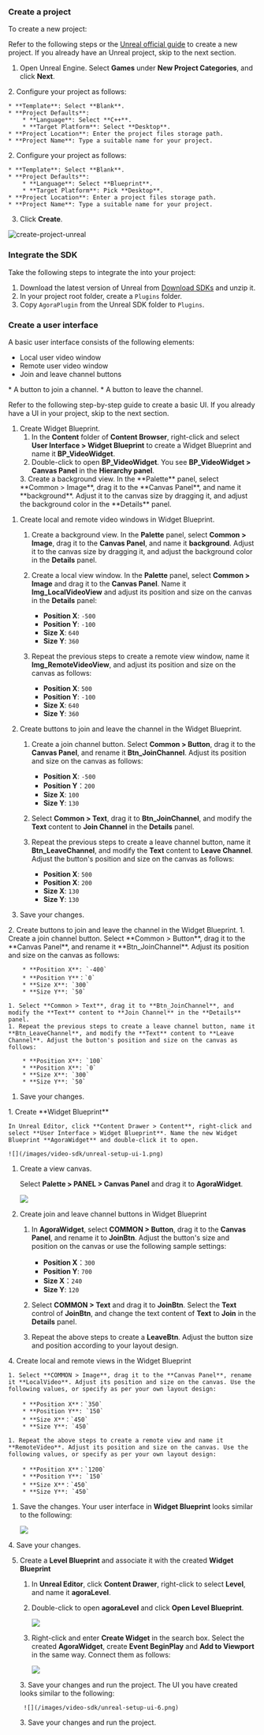 <PlatformWrapper platform="unreal, blueprint">

### Create a project

To create a new project:

Refer to the following steps or the [Unreal official guide](https://docs.unrealengine.com/4.27/us-EN/Basics/Projects/Browser/) to create a new project. If you already have an Unreal project, skip to the next section.

1. Open Unreal Engine. Select **Games** under **New Project Categories**, and click **Next**.


<PlatformWrapper platform="unreal">    
2. Configure your project as follows:

    * **Template**: Select **Blank**.
    * **Project Defaults**: 
        * **Language**: Select **C++**.
        * **Target Platform**: Select **Desktop**.
    * **Project Location**: Enter the project files storage path.
    * **Project Name**: Type a suitable name for your project.
</PlatformWrapper>

<PlatformWrapper platform="blueprint">
2. Configure your project as follows:

    * **Template**: Select **Blank**.
    * **Project Defaults**: 
        * **Language**: Select **Blueprint**.
        * **Target Platform**: Pick **Desktop**.
    * **Project Location**: Enter a project files storage path.
    * **Project Name**: Type a suitable name for your project.        
</PlatformWrapper>

3. Click **Create**.

![create-project-unreal](/images/video-sdk/create-project-unreal.jpg)

### Integrate the SDK

Take the following steps to integrate the <Vpl k="NAME" /> <Vpd k="SDK"/> into your project:

1. Download the latest version of <Vg k="COMPANY" /> Unreal <Vpd k="SDK" /> from [Download SDKs](/sdks) and unzip it.
1. In your project root folder, create a `Plugins` folder.
1. Copy `AgoraPlugin` from the Unreal SDK folder to `Plugins`.

### Create a user interface

A basic user interface consists of the following elements:
<ProductWrapper notAllowed="voice-calling">
* Local user video window
* Remote user video window
* Join and leave channel buttons
</ProductWrapper>
<ProductWrapper product="voice-calling">
* A button to join a channel.
* A button to leave the channel.
</ProductWrapper>

Refer to the following step-by-step guide to create a basic UI. If you already have a UI in your project, skip to the next section.

<PlatformWrapper platform="blueprint">

1. Create Widget Blueprint.
    1. In the **Content** folder of **Content Browser**, right-click and select **User Interface > Widget Blueprint** to create a Widget Blueprint and name it **BP_VideoWidget**.
    1. Double-click to open **BP_VideoWidget**. You see **BP_VideoWidget > Canvas Panel** in the **Hierarchy panel**.
    <ProductWrapper product="voice-calling">    
    3. Create a background view. In the **Palette** panel, select **Common > Image**, drag it to the **Canvas Panel**, and name it **background**. Adjust it to the canvas size by dragging it, and adjust the background color in the **Details** panel.
    </ProductWrapper>
<ProductWrapper notAllowed="voice-calling">

1. Create local and remote video windows in Widget Blueprint.
    1. Create a background view. In the **Palette** panel, select **Common > Image**, drag it to the **Canvas Panel**, and name it **background**. Adjust it to the canvas size by dragging it, and adjust the background color in the **Details** panel.
    1. Create a local view window. In the **Palette** panel, select **Common > Image** and drag it to the **Canvas Panel**. Name it **Img_LocalVideoView** and adjust its position and size on the canvas in the **Details** panel:

        * **Position X**: `-500`
        * **Position Y**: `-100`
        * **Size X**: `640`
        * **Size Y**: `360`

    1. Repeat the previous steps to create a remote view window, name it **Img_RemoteVideoView**, and adjust its position and size on the canvas as follows:

        * **Position X**: `500`
        * **Position Y**: `-100`
        * **Size X**: `640`
        * **Size Y**: `360`

1. Create buttons to join and leave the channel in the Widget Blueprint.
    1. Create a join channel button. Select **Common > Button**, drag it to the **Canvas Panel**, and rename it **Btn_JoinChannel**. Adjust its position and size on the canvas as follows:
        
        * **Position X**: `-500`
        * **Position Y**：`200`
        * **Size X**: `100`
        * **Size Y**: `130`

    1. Select **Common > Text**, drag it to **Btn_JoinChannel**, and modify the **Text** content to **Join Channel** in the **Details** panel.
    1. Repeat the previous steps to create a leave channel button, name it **Btn_LeaveChannel**, and modify the **Text** content to **Leave Channel**. Adjust the button's position and size on the canvas as follows:
        
        * **Position X**: `500`
        * **Position X**: `200`
        * **Size X**: `130`
        * **Size Y**: `130`

1. Save your changes.
</ProductWrapper>

<ProductWrapper product="voice-calling">
2. Create buttons to join and leave the channel in the Widget Blueprint.
    1. Create a join channel button. Select **Common > Button**, drag it to the **Canvas Panel**, and rename it **Btn_JoinChannel**. Adjust its position and size on the canvas as follows:
        
        * **Position X**: `-400`
        * **Position Y**：`0`
        * **Size X**: `300`
        * **Size Y**: `50`

    1. Select **Common > Text**, drag it to **Btn_JoinChannel**, and modify the **Text** content to **Join Channel** in the **Details** panel.
    1. Repeat the previous steps to create a leave channel button, name it **Btn_LeaveChannel**, and modify the **Text** content to **Leave Channel**. Adjust the button's position and size on the canvas as follows:
        
        * **Position X**: `100`
        * **Position X**: `0`
        * **Size X**: `300`
        * **Size Y**: `50`

1. Save your changes.
</ProductWrapper>

</PlatformWrapper>

<PlatformWrapper platform="unreal">
1. Create **Widget Blueprint**

    In Unreal Editor, click **Content Drawer > Content**, right-click and select **User Interface > Widget Blueprint**. Name the new Widget Blueprint **AgoraWidget** and double-click it to open.

    ![](/images/video-sdk/unreal-setup-ui-1.png)

1. Create a view canvas. 
    
    Select **Palette > PANEL > Canvas Panel** and drag it to **AgoraWidget**.

    ![](/images/video-sdk/unreal-setup-ui-2.png)

1. Create join and leave channel buttons in Widget Blueprint

    1. In **AgoraWidget**, select **COMMON > Button**, drag it to the **Canvas Panel**, and rename it to **JoinBtn**. Adjust the button's size and position on the canvas or use the following sample settings:

        * **Position X**：`300`
        * **Position Y**: `700`
        * **Size X**：`240`
        * **Size Y**: `120`

    1. Select **COMMON > Text** and drag it to **JoinBtn**. Select the **Text** control of **JoinBtn**, and change the text content of **Text** to **Join** in the **Details** panel.

    1. Repeat the above steps to create a **LeaveBtn**. Adjust the button size and position according to your layout design.

<ProductWrapper notAllowed ="voice-calling">
4. Create local and remote views in the Widget Blueprint
    
    1. Select **COMMON > Image**, drag it to the **Canvas Panel**, rename it **LocalVideo**. Adjust its position and size on the canvas. Use the following values, or specify as per your own layout design:

        * **Position X**：`350`
        * **Position Y**: `150`
        * **Size X**：`450`
        * **Size Y**: `450`

    1. Repeat the above steps to create a remote view and name it **RemoteVideo**. Adjust its position and size on the canvas. Use the following values, or specify as per your own layout design:

        * **Position X**：`1200`
        * **Position Y**: `150`
        * **Size X**：`450`
        * **Size Y**: `450`

1. Save the changes. Your user interface in **Widget Blueprint** looks similar to the following:

    ![](/images/video-sdk/unreal-setup-ui-3.png)

</ProductWrapper>
<ProductWrapper product="voice-calling">
4. Save your changes.
</ProductWrapper>

5. Create a **Level Blueprint** and associate it with the created **Widget Blueprint**

    1. In **Unreal Editor**, click **Content Drawer**, right-click to select **Level**, and name it **agoraLevel**.

    1. Double-click to open **agoraLevel** and click **Open Level Blueprint**.

        ![](/images/video-sdk/unreal-setup-ui-4.png)

    1. Right-click and enter **Create Widget** in the search box. Select the created **AgoraWidget**, create **Event BeginPlay** and **Add to Viewport** in the same way. Connect them as follows:

        ![](/images/video-sdk/unreal-setup-ui-5.png)

    <ProductWrapper notAllowed="voice-calling">
    3. Save your changes and run the project. The UI you have created looks similar to the following:

        ![](/images/video-sdk/unreal-setup-ui-6.png)
    </ProductWrapper>
    <ProductWrapper product="voice-calling">
    3. Save your changes and run the project.
    </ProductWrapper>
</PlatformWrapper>

</PlatformWrapper>